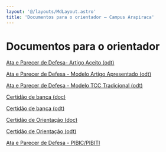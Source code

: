 ```yaml
---
layout: '@/layouts/MdLayout.astro'
title: 'Documentos para o orientador — Campus Arapiraca'
---
```




Documentos para o orientador
============================








[Ata e Parecer de Defesa- Artigo Aceito (odt)](/cpt/documentos/tcc/documentos-para-o-orientador/ata_e_parecer_de_defesa-modelo_artigo_aceito.odt/view)


[Ata e Parecer de Defesa - Modelo Artigo Apresentado (odt)](/cpt/documentos/tcc/documentos-para-o-orientador/ata_e_parecer_de_defesa-modelo_artigo_apresentado.odt/view)


[Ata e Parecer de Defesa - Modelo TCC Tradicional (odt)](/cpt/documentos/tcc/documentos-para-o-orientador/ata_e_parecer_de_defesa-modelo_tcc_tradicional.odt/view)


[Certidão de banca (doc)](/cpt/documentos/tcc/documentos-para-o-orientador/certidao-de-banca-de-tcc-doc.docx/view)


[Certidão de banca (odt)](/cpt/documentos/tcc/documentos-para-o-orientador/certidao-de-banca-de-tcc-odt.odt/view)


[Certidão de Orientação (doc)](/cpt/documentos/tcc/documentos-para-o-orientador/certidao-orientacaotcc-doc.docx/view)


[Certidão de Orientação (odt)](/cpt/documentos/tcc/documentos-para-o-orientador/certidao-orientacaotcc-odt.odt/view)


[Ata e Parecer de Defesa - PIBIC/PIBITI](/cpt/documentos/tcc/documentos-para-o-orientador/modelo-ata_e_parecer_de_defesa-pibic-new.odt/view)









